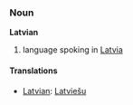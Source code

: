 ===Noun===
'''Latvian'''

# language spoking in [[Latvia]]

====Translations====
*[[Latvian]]: [[Latviešu]]
